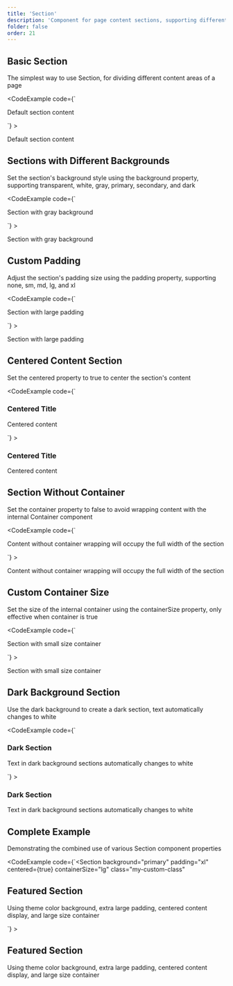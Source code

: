 ```yaml
---
title: 'Section'
description: 'Component for page content sections, supporting different padding, backgrounds, and spacing'
folder: false
order: 21
---
```



## Basic Section

The simplest way to use Section, for dividing different content areas of a page

<CodeExample
  code={`<Section>
  <p>Default section content</p>
</Section>`}
>
  <Section border={true}>
    <p>Default section content</p>
  </Section>
</CodeExample>

## Sections with Different Backgrounds

Set the section's background style using the background property, supporting transparent, white, gray, primary, secondary, and dark

<CodeExample
  code={`<Section background="gray">
  <p>Section with gray background</p>
</Section>`}
>
  <Section background="gray" border={true}>
    <p>Section with gray background</p>
  </Section>
</CodeExample>

## Custom Padding

Adjust the section's padding size using the padding property, supporting none, sm, md, lg, and xl

<CodeExample
  code={`<Section padding="lg">
  <p>Section with large padding</p>
</Section>`}
>
  <Section padding="lg" border={true}>
    <p>Section with large padding</p>
  </Section>
</CodeExample>

## Centered Content Section

Set the centered property to true to center the section's content

<CodeExample
  code={`<Section centered={true}>
  <h3>Centered Title</h3>
  <p>Centered content</p>
</Section>`}
>
  <Section centered={true} border={true}>
    <h3>Centered Title</h3>
    <p>Centered content</p>
  </Section>
</CodeExample>

## Section Without Container

Set the container property to false to avoid wrapping content with the internal Container component

<CodeExample
  code={`<Section container={false} background="primary">
  <p>Content without container wrapping will occupy the full width of the section</p>
</Section>`}
>
  <Section container={false} background="primary" border={true}>
    <p>Content without container wrapping will occupy the full width of the section</p>
  </Section>
</CodeExample>

## Custom Container Size

Set the size of the internal container using the containerSize property, only effective when container is true

<CodeExample
  code={`<Section containerSize="sm" background="secondary">
  <p>Section with small size container</p>
</Section>`}
>
  <Section containerSize="sm" background="secondary" border={true}>
    <p>Section with small size container</p>
  </Section>
</CodeExample>

## Dark Background Section

Use the dark background to create a dark section, text automatically changes to white

<CodeExample
  code={`<Section background="dark">
  <h3>Dark Section</h3>
  <p>Text in dark background sections automatically changes to white</p>
</Section>`}
>
  <Section background="dark" border={true}>
    <h3>Dark Section</h3>
    <p>Text in dark background sections automatically changes to white</p>
  </Section>
</CodeExample>

## Complete Example

Demonstrating the combined use of various Section component properties

<CodeExample
  code={`<Section 
  background="primary" 
  padding="xl" 
  centered={true}
  containerSize="lg"
  class="my-custom-class"
>
  <div class="py-8">
    <h2 class="text-2xl font-bold mb-4">Featured Section</h2>
    <p>Using theme color background, extra large padding, centered content display, and large size container</p>
  </div>
</Section>`}
>
  <Section 
    background="primary" 
    padding="xl" 
    centered={true}
    containerSize="lg"
    class="my-custom-class"
  >
    <div class="py-8">
      <h2 class="text-2xl font-bold mb-4">Featured Section</h2>
      <p>Using theme color background, extra large padding, centered content display, and large size container</p>
    </div>
  </Section>
</CodeExample>
